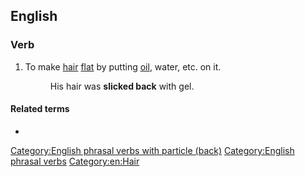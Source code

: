 ==English==

===Verb===
{{en-verb|slicks back|slicking back|slicked back}}

# To make [[hair]] [[flat]] by putting [[oil]], water, etc. on it.
#: His hair was '''slicked back''' with gel.

====Related terms====
* {{l|en|slick down}}

[[Category:English phrasal verbs with particle (back)]]
[[Category:English phrasal verbs]]
[[Category:en:Hair]]